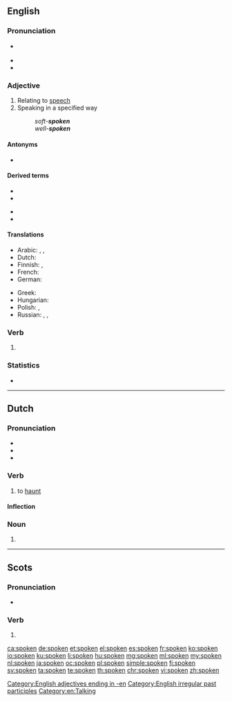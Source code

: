 {{also|spöken}}
==English==
{{wikipedia|dab=spoken}}

===Pronunciation===
* {{a|US}} {{IPA|/ˈspoʊkən/|lang=en}}
* {{audio|en-us-spoken.ogg|Audio (US)|lang=en}}
* {{rhymes|əʊkən|lang=en}}

===Adjective===
{{en-adj}}

# Relating to [[speech]]
# Speaking in a specified way
#: ''soft-'''spoken''' ''
#: ''well-'''spoken''' ''

====Antonyms====
* {{l|en|unspoken}}

====Derived terms====
{{top2}}
* {{l|en|free-spoken}}
* {{l|en|soft-spoken}}
{{mid2}}
* {{l|en|spokenness}}
* {{l|en|unspokenness}}
{{bottom}}

====Translations====
{{trans-top|concerning speech}}
* Arabic: {{t|ar|مَنْطُوق}}, {{t|ar|شَفَهِيّ}}, {{t|ar|مَحْكِيّ}}
* Dutch: {{t+|nl|gesproken}}
* Finnish: {{t+|fi|puhuttu}}, {{t+|fi|puhe|alt=puhe-}}
* French: {{t+|fr|parlé}}
* German: {{t+|de|gesprochen}}
{{trans-mid}}
* Greek: {{t+|el|προφορικός}}
* Hungarian: {{t|hu|beszélt}}
* Polish: {{t|pl|mówiony}}, {{t+|pl|ustny}}
* Russian: {{t+|ru|у́стный}} {{qualifier|oral}}, {{t+|ru|речево́й}} {{qualifier|related to speech}}, {{t+|ru|разгово́рный}} {{qualifier|colloquial}}
{{trans-bottom}}

===Verb===
{{head|en|past participle}}

# {{past participle of|speak|lang=en|nocat=1}}

===Statistics===
* {{rank|religion|dress|degree|917|spoken|stop|moral|mighty}}

[[Category:English adjectives ending in -en]]
[[Category:English irregular past participles]]
[[Category:en:Talking]]

----

==Dutch==

===Pronunciation===
* {{IPA|/ˈspokən/|lang=nl}}
* {{audio|Nl-spoken.ogg|Audio|lang=nl}}
* {{rhymes|oːkən|lang=nl}}

===Verb===
{{nl-verb}}

# to [[haunt]]

====Inflection====
{{nl-conj-wk|spook|spoke}}

===Noun===
{{head|nl|noun plural form}}

# {{nl-noun form of|pl|spook}}

----

==Scots==

===Pronunciation===
* {{IPA|[ˈspokən]|lang=sco}}

===Verb===
{{head|sco|past participle}}

# {{past participle of|speak|lang=sco|nocat=1}}

[[ca:spoken]]
[[de:spoken]]
[[et:spoken]]
[[el:spoken]]
[[es:spoken]]
[[fr:spoken]]
[[ko:spoken]]
[[io:spoken]]
[[ku:spoken]]
[[li:spoken]]
[[hu:spoken]]
[[mg:spoken]]
[[ml:spoken]]
[[my:spoken]]
[[nl:spoken]]
[[ja:spoken]]
[[oc:spoken]]
[[pl:spoken]]
[[simple:spoken]]
[[fi:spoken]]
[[sv:spoken]]
[[ta:spoken]]
[[te:spoken]]
[[th:spoken]]
[[chr:spoken]]
[[vi:spoken]]
[[zh:spoken]]